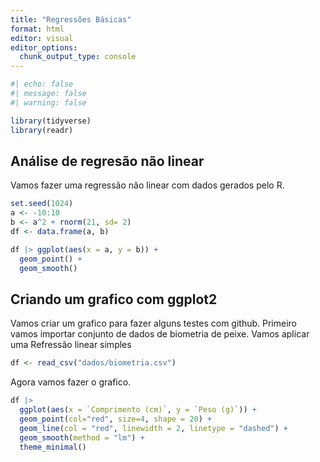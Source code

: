 ```yaml
---
title: "Regressões Básicas"
format: html
editor: visual
editor_options: 
  chunk_output_type: console
---
```


```r
#| echo: false
#| message: false
#| warning: false

library(tidyverse)
library(readr)
```

## Análise de regresão não linear

Vamos fazer uma regressão não linear com dados gerados pelo R.

```r
set.seed(1024)
a <- -10:10
b <- a^2 + rnorm(21, sd= 2)
df <- data.frame(a, b)
```

```r
df |> ggplot(aes(x = a, y = b)) +
  geom_point() + 
  geom_smooth()
```

## Criando um grafico com ggplot2

Vamos criar um grafico para fazer alguns testes com github. Primeiro vamos importar conjunto de dados de biometria de peixe. Vamos aplicar uma Refressão linear simples

```r
df <- read_csv("dados/biometria.csv")
```

Agora vamos fazer o grafico.

```r
df |>  
  ggplot(aes(x = `Comprimento (cm)`, y = `Peso (g)`)) +
  geom_point(col="red", size=4, shape = 20) + 
  geom_line(col = "red", linewidth = 2, linetype = "dashed") +
  geom_smooth(method = "lm") +
  theme_minimal()
```
